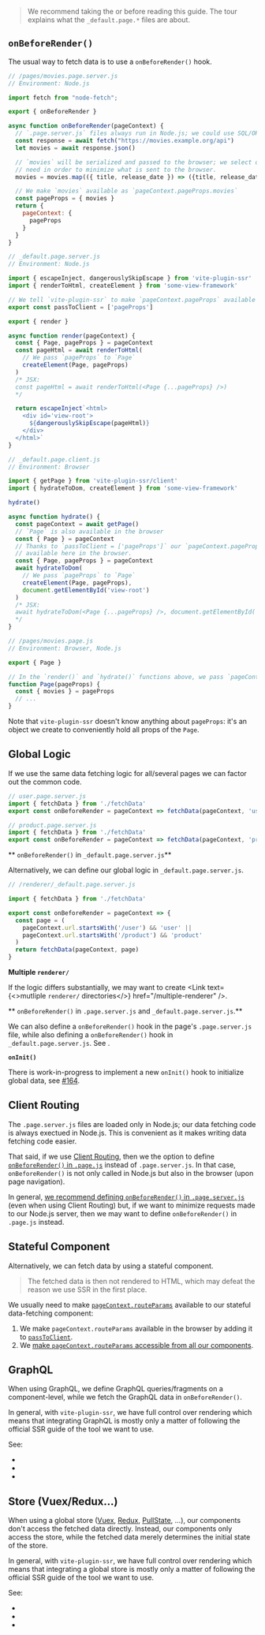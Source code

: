 
> We recommend taking the <Link text="React Tour" href="/react-tour" /> or <Link text="Vue Tour" href="/vue-tour" /> before reading this guide.
> The tour explains what the `_default.page.*` files are about.

## `onBeforeRender()`

The usual way to fetch data is to use a `onBeforeRender()` hook.

```js
// /pages/movies.page.server.js
// Environment: Node.js

import fetch from "node-fetch";

export { onBeforeRender }

async function onBeforeRender(pageContext) {
  // `.page.server.js` files always run in Node.js; we could use SQL/ORM queries here.
  const response = await fetch("https://movies.example.org/api")
  let movies = await response.json()

  // `movies` will be serialized and passed to the browser; we select only the data we
  // need in order to minimize what is sent to the browser.
  movies = movies.map(({ title, release_date }) => ({title, release_date}))

  // We make `movies` available as `pageContext.pageProps.movies`
  const pageProps = { movies }
  return {
    pageContext: {
      pageProps
    }
  }
}
```
```js
// _default.page.server.js
// Environment: Node.js

import { escapeInject, dangerouslySkipEscape } from 'vite-plugin-ssr'
import { renderToHtml, createElement } from 'some-view-framework'

// We tell `vite-plugin-ssr` to make `pageContext.pageProps` available in the browser.
export const passToClient = ['pageProps']

export { render }

async function render(pageContext) {
  const { Page, pageProps } = pageContext
  const pageHtml = await renderToHtml(
    // We pass `pageProps` to `Page`
    createElement(Page, pageProps)
  )
  /* JSX:
  const pageHtml = await renderToHtml(<Page {...pageProps} />)
  */

  return escapeInject`<html>
    <div id='view-root'>
      ${dangerouslySkipEscape(pageHtml)}
    </div>
  </html>`
}
```
```js
// _default.page.client.js
// Environment: Browser

import { getPage } from 'vite-plugin-ssr/client'
import { hydrateToDom, createElement } from 'some-view-framework'

hydrate()

async function hydrate() {
  const pageContext = await getPage()
  // `Page` is also available in the browser
  const { Page } = pageContext
  // Thanks to `passToClient = ['pageProps']` our `pageContext.pageProps` is
  // available here in the browser.
  const { Page, pageProps } = pageContext
  await hydrateToDom(
    // We pass `pageProps` to `Page`
    createElement(Page, pageProps),
    document.getElementById('view-root')
  )
  /* JSX:
  await hydrateToDom(<Page {...pageProps} />, document.getElementById('view-root'))
  */
}
```
```js
// /pages/movies.page.js
// Environment: Browser, Node.js

export { Page }

// In the `render()` and `hydrate()` functions above, we pass `pageContext.pageProps` to `Page`
function Page(pageProps) {
  const { movies } = pageProps
  // ...
}
```

Note that `vite-plugin-ssr` doesn't know anything about `pageProps`: it's an object we create to
conveniently hold all props of the `Page`.

## Global Logic

If we use the same data fetching logic for all/several pages we can factor out the common code.

```js
// user.page.server.js
import { fetchData } from './fetchData'
export const onBeforeRender = pageContext => fetchData(pageContext, 'user')
```

```js
// product.page.server.js
import { fetchData } from './fetchData'
export const onBeforeRender = pageContext => fetchData(pageContext, 'product')
```

** `onBeforeRender()` in `_default.page.server.js`**

Alternatively, we can define our global logic in `_default.page.server.js`.

```js
// /renderer/_default.page.server.js

import { fetchData } from './fetchData'

export const onBeforeRender = pageContext => {
  const page = (
    pageContext.url.startsWith('/user') && 'user' ||
    pageContext.url.startsWith('/product') && 'product'
  )
  return fetchData(pageContext, page)
}
```

**Multiple `renderer/`**

If the logic differs substantially, we may want to create <Link text={<>mutliple <code>renderer/</code> directories</>} href="/multiple-renderer" />.

** `onBeforeRender()` in `.page.server.js` and `_default.page.server.js`.**

We can also define a `onBeforeRender()` hook in the page's `.page.server.js` file,
while also defining a `onBeforeRender()` hook in `_default.page.server.js`.
See <Link href="/onBeforeRender-multiple" />.

**`onInit()`**

There is work-in-progress to implement a new `onInit()` hook to initialize global data, see [#164](https://github.com/brillout/vite-plugin-ssr/issues/164).

## Client Routing

The `.page.server.js` files are loaded only in Node.js;
our data fetching code is always exectued in Node.js.
This is convenient as it makes writing data fetching code easier.

That said, if we use [Client Routing](/useClientRouter),
then we the option to define [`onBeforeRender()` in `.page.js`](/onBeforeRender-isomorphic) instead of `.page.server.js`. In that case, `onBeforeRender()` is not only called in Node.js but also in the browser (upon page navigation).

In general, [we recommend defining `onBeforeRender()` in `.page.server.js`](/onBeforeRender-isomorphic#recommendation) (even when using Client Routing) but,
if we want to minimize requests made to our Node.js server,
then we may want to define `onBeforeRender()` in `.page.js` instead.

## Stateful Component

Alternatively, we can fetch data by using a stateful component.

> The fetched data is then not rendered to HTML, which may defeat the reason we use SSR in the first place.

We usually need to make [`pageContext.routeParams`](/pageContext) available to our stateful data-fetching component:
1. We make `pageContext.routeParams` available in the browser by adding it to [`passToClient`](/passToClient).
2. We [make `pageContext.routeParams` accessible from all our components](/pageContext-anywhere).

## GraphQL

When using GraphQL, we define GraphQL queries/fragments on a component-level, while we fetch the GraphQL data in `onBeforeRender()`.

In general, with `vite-plugin-ssr`, we have full control over rendering which means that integrating GraphQL is mostly only a matter of following the official SSR guide of the tool we want to use.

See:
 - <Link href="/apollo-graphql" />
 - <Link href="/urql" />
 - <Link href="/relay" />

## Store (Vuex/Redux...)

When using a global store ([Vuex](https://vuex.vuejs.org/), [Redux](https://redux.js.org/), [PullState](https://lostpebble.github.io/pullstate/), ...), our components don't access the fetched data directly. Instead, our components only access the store, while the fetched data merely determines the initial state of the store.

In general, with `vite-plugin-ssr`, we have full control over rendering which means that integrating a global store is mostly only a matter of following the official SSR guide of the tool we want to use.

See:
 - <Link href="/redux" />
 - <Link href="/vuex" />
 - <Link href="/pullstate" />

